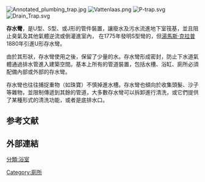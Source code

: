 {{multiple issues|
{{Unreferenced|time=2017-05-25T02:37:45+00:00}}
{{Expand language|1=en|time=2020-07-08T01:44:13+00:00}}
}}
[[File:Annotated_plumbing_trap.jpg|thumb]]
[[File:Vattenlaas.png|thumb]]
[[File:P-trap.svg|thumb]]
[[File:Drain_Trap.svg|thumb]]

'''存水彎'''，是U型、S型、或J形的管件裝置，讓廢水及污水流進地下室筏基，並且阻止臭氣及其他氣體逆流或倒灌進室內， {{tsl|en|Alexander Cumming|亚历山大·康明}}在1775年發明S型彎的，但[[湯馬斯·克拉普|湯馬斯·克拉普]]1880年引進U形存水彎。

由於其形狀，存水彎使用之後，保留了少量的水。存水彎形成密封，防止下水道氣體通過排水管進入建築空間。基本上所有的管道裝置，包括水槽、浴缸、廁所必須配備內部或外部的存水彎。

存水彎也往往捕捉重物（如珠寶）不慎掉進水槽。存水彎也傾向於收集頭髮、沙子等雜物，並限制傳遞到其餘的管道，大多數存水彎可以拆卸進行清洗，或它們提供了某種形式的清洗功能，或者是底排水口。

== 参考文献 ==
{{Reflist}}

== 外部連結 ==
{{Commons category|Trap (plumbing)}}

</div>

{{廁所}}

[[分類:浴室|分類:浴室]]
[[Category:廁所|Category:廁所]]